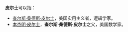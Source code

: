 '''皮尔士'''可以指：
* [[查尔斯·桑德斯·皮尔士|查尔斯·桑德斯·皮尔士]]，美国实用主义者，逻辑学家。
* [[本杰明·皮尔士|本杰明·皮尔士]]，'''查尔斯·桑德斯·皮尔士'''之父，美国数学家。
{{disambig|Cat=三字人名消歧义}}